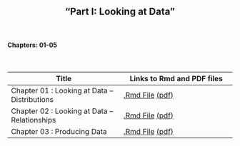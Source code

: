 <h2>
<center>
"Part I: Looking at Data"
</center>
</h2>

</br>
<h4><right>Chapters: 01-05</right></h4>
</br>




Title  | Links to Rmd and PDF files
------------- | -------------
Chapter 01 : Looking at Data -- Distributions | <a href='chapters/Chapter01.Rmd'>.Rmd File</a> <a href='chapters/Chapter01.pdf'>(pdf)</a>
Chapter 02 : Looking at Data -- Relationships | <a href='chapters/Chapter02.Rmd'>.Rmd File</a> <a href='chapters/Chapter02.pdf'>(pdf)</a>
Chapter 03 : Producing Data | <a href='chapters/Chapter03.Rmd'>.Rmd File</a> <a href='chapters/Chapter03.pdf'>(pdf)</a>



